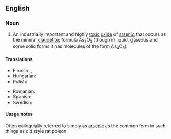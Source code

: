 ==English==
{{wikipedia}}

===Noun===
{{en-noun|-}}

# {{lb|en|chemistry}} An industrially important and highly [[toxic]] [[oxide]] of [[arsenic]] that occurs as the mineral [[claudetite]]; formula As<sub>2</sub>O<sub>3</sub> (though in liquid, gaseous and some solid forms it has molecules of the form As<sub>4</sub>O<sub>6</sub>).

====Translations====
{{trans-top|an oxide of arsenic}}
* Finnish: {{t+|fi|arseenitrioksidi}}, {{t+|fi|arsenikki}}
* Hungarian: {{t+|hu|arzén-trioxid}}
* Polish: {{t+|pl|arszenik|m}}
{{trans-mid}}
* Romanian: {{t+|ro|trioxid de arsen|m}}
* Spanish: {{t|es|trióxido de arsénico|m}}
* Swedish: {{t+|sv|arseniktrioxid|c}}
{{trans-bottom}}

====Usage notes====
Often colloquially referred to simply as [[arsenic]] as the common form in such things as old style rat poison.
